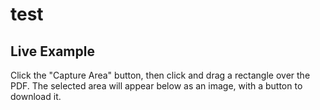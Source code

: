 # test

## Live Example

Click the "Capture Area" button, then click and drag a rectangle over the PDF. The selected area will appear below as an image, with a button to download it.


<CaptureExample />